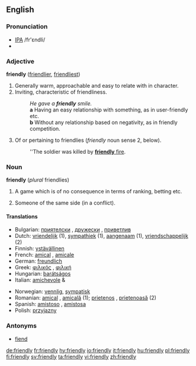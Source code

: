 ==English==

===Pronunciation===
*[[IPA]] /fr'εndli/
*{{audio|en-us-friendly.ogg|Audio (US)}}



===Adjective===
'''friendly''' ([[friendlier]], [[friendliest]])

# Generally warm, approachable and easy to relate with in character.
# Inviting, characteristic of friendliness.
#:''He gave a '''friendly''' smile.''
#: '''a''' Having an easy relationship with something, as in user-friendly etc.
#: '''b''' Without any relationship based on negativity, as in friendly competition. 
# {{military}} Of or pertaining to friendlies (''friendly'' noun sense 2, below).
#:''The soldier was killed by [[friendly fire|'''friendly''' fire]].

===Noun===
'''friendly''' (''plural'' friendlies)

#A game which is of no consequence in terms of ranking, betting etc.
# {{military}} Someone of the same side (in a conflict).

==== Translations ====
{{top}}
*Bulgarian: [[приятелски]] {{m}}, [[дружески]] {{m}}, [[приветлив]] {{m}}
*Dutch: [[vriendelijk]] (1), [[sympathiek]] (1), [[aangenaam]] (1), [[vriendschappelijk]] (2)
*Finnish: [[ystävällinen]]
*French: [[amical]] {{m}}, [[amicale]] {{f}}
*German: [[freundlich]]
*Greek: [[φιλικός]] {{m}}, [[φιλική]] {{f}}
*Hungarian: [[barátságos]]
*Italian: [[amichevole]] {{m}} & {{f}}
{{mid}}
*Norwegian: [[vennlig]], [[sympatisk]]
*Romanian: [[amical]] {{m}}, [[amicală]] {{f}} (1); [[prietenos]] {{m}}, [[prietenoasă]] {{f}} (2) 
*Spanish: [[amistoso]] {{m}}, [[amistosa]] {{f}}
*Polish: [[przyjazny]] {{m}}
{{bottom}}

===Antonyms===
*[[fiend]]

[[de:friendly]]
[[fr:friendly]]
[[hy:friendly]]
[[io:friendly]]
[[it:friendly]]
[[hu:friendly]]
[[pl:friendly]]
[[fi:friendly]]
[[sv:friendly]]
[[ta:friendly]]
[[vi:friendly]]
[[zh:friendly]]